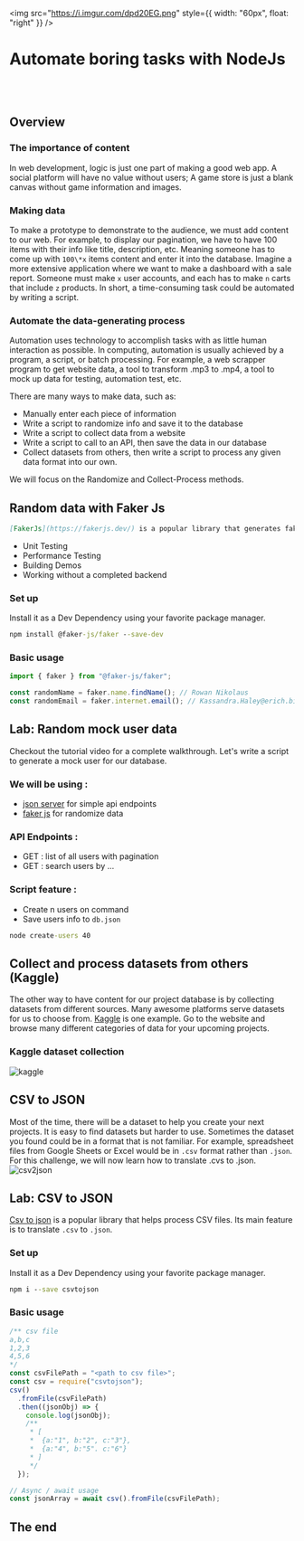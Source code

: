 <img
  src="https://i.imgur.com/dpd20EG.png"
  style={{ width: "60px", float: "right" }}
/>

# Automate boring tasks with NodeJs

<br />
<br />

## Overview

### The importance of content

In web development, logic is just one part of making a good web app. A social platform will have no value without users; A game store is just a blank canvas without game information and images.

### Making data

To make a prototype to demonstrate to the audience, we must add content to our web. For example, to display our pagination, we have to have 100 items with their info like title, description, etc. Meaning someone has to come up with `100\*x` items content and enter it into the database. Imagine a more extensive application where we want to make a dashboard with a sale report. Someone must make `x` user accounts, and each has to make `n` carts that include `z` products.
In short, a time-consuming task could be automated by writing a script.

### Automate the data-generating process

Automation uses technology to accomplish tasks with as little human interaction as possible. In computing, automation is usually achieved by a program, a script, or batch processing. For example, a web scrapper program to get website data, a tool to transform .mp3 to .mp4, a tool to mock up data for testing, automation test, etc.

There are many ways to make data, such as:

- Manually enter each piece of information
- Write a script to randomize info and save it to the database
- Write a script to collect data from a website
- Write a script to call to an API, then save the data in our database
- Collect datasets from others, then write a script to process any given data format into our own.

We will focus on the Randomize and Collect-Process methods.

## Random data with Faker Js

```md
[FakerJs](https://fakerjs.dev/) is a popular library that generates fake (but reasonable) data that can be used for things such as:
```

- Unit Testing
- Performance Testing
- Building Demos
- Working without a completed backend

### Set up

Install it as a Dev Dependency using your favorite package manager.

```cmd
npm install @faker-js/faker --save-dev
```

### Basic usage

```js
import { faker } from "@faker-js/faker";

const randomName = faker.name.findName(); // Rowan Nikolaus
const randomEmail = faker.internet.email(); // Kassandra.Haley@erich.biz
```

## Lab: Random mock user data

Checkout the tutorial video for a complete walkthrough.
Let's write a script to generate a mock user for our database.

### We will be using :

- [json server](https://www.npmjs.com/package/json-server) for simple api endpoints
- [faker js](https://fakerjs.dev/) for randomize data

### API Endpoints :

- GET : list of all users with pagination
- GET : search users by ...

### Script feature :

- Create n users on command
- Save users info to `db.json`

```cmd
node create-users 40
```

## Collect and process datasets from others (Kaggle)

The other way to have content for our project database is by collecting datasets from different sources.
Many awesome platforms serve datasets for us to choose from. [Kaggle](https://www.kaggle.com/datasets) is one example. Go to the website and browse many different categories of data for your upcoming projects.

### Kaggle dataset collection

![kaggle](../../assets/wv/m31/kaggle.png)

## CSV to JSON

Most of the time, there will be a dataset to help you create your next projects. It is easy to find datasets but harder to use. Sometimes the dataset you found could be in a format that is not familiar. For example, spreadsheet files from Google Sheets or Excel would be in `.csv` format rather than `.json`.
For this challenge, we will now learn how to translate .cvs to .json.
![csv2json](../../assets/wv/m31/kaggle-data-type.png)

## Lab: CSV to JSON

[Csv to json](https://www.npmjs.com/package/csvtojson) is a popular library that helps process CSV files. Its main feature is to translate `.csv` to `.json`.

### Set up

Install it as a Dev Dependency using your favorite package manager.

```cmd
npm i --save csvtojson
```

### Basic usage

```js
/** csv file
a,b,c
1,2,3
4,5,6
*/
const csvFilePath = "<path to csv file>";
const csv = require("csvtojson");
csv()
  .fromFile(csvFilePath)
  .then((jsonObj) => {
    console.log(jsonObj);
    /**
     * [
     * 	{a:"1", b:"2", c:"3"},
     * 	{a:"4", b:"5". c:"6"}
     * ]
     */
  });

// Async / await usage
const jsonArray = await csv().fromFile(csvFilePath);
```

## The end

<br />
<br />
<br />
